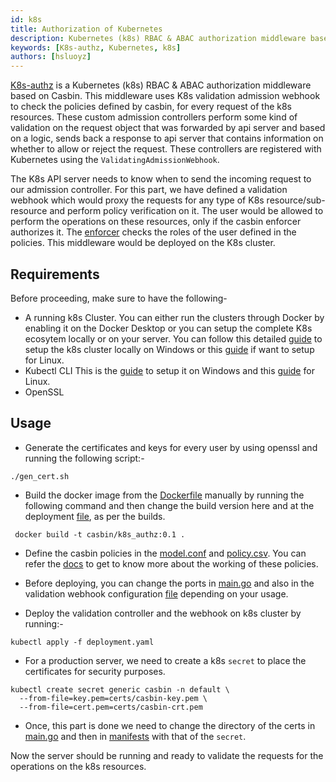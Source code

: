 ```yaml
---
id: k8s
title: Authorization of Kubernetes
description: Kubernetes (k8s) RBAC & ABAC authorization middleware based on Casbin
keywords: [K8s-authz, Kubernetes, k8s]
authors: [hsluoyz]
---
```


[K8s-authz](https://github.com/casbin/k8s-authz) is a Kubernetes (k8s) RBAC & ABAC authorization middleware based on Casbin. This middleware uses K8s validation admission webhook to check the policies defined by casbin, for every request of the k8s resources. These custom admission controllers perform some kind of validation on the request object that was forwarded by api server and based on a logic, sends back a response to api server that contains information on whether to allow or reject the request. These controllers are registered with Kubernetes using the `ValidatingAdmissionWebhook`.

The K8s API server needs to know when to send the incoming request to our admission controller. For this part, we have defined a validation webhook which would proxy the requests for any type of K8s resource/sub-resource and perform policy verification on it. The user would be allowed to perform the operations on these resources, only if the casbin enforcer authorizes it. The [enforcer](/docs/get-started#new-a-casbin-enforcer) checks the roles of the user defined in the policies. This middleware would be deployed on the K8s cluster.

## Requirements

Before proceeding, make sure to have the following-
- A running k8s Cluster.
You can either run the clusters through Docker by enabling it on the Docker Desktop or you can setup the complete K8s ecosytem locally or on your server. You can follow this detailed [guide](https://kubernetes.io/docs/tutorials/kubernetes-basics/create-cluster/cluster-intro/) to setup the k8s cluster locally on Windows or this [guide](https://www.digitalocean.com/community/tutorials/how-to-create-a-kubernetes-cluster-using-kubeadm-on-ubuntu-18-04) if want to setup for Linux.
- Kubectl CLI
This is the [guide](https://kubernetes.io/docs/tasks/tools/install-kubectl-windows/) to setup it on Windows and this [guide](https://kubernetes.io/docs/tasks/tools/install-kubectl-linux/) for Linux.
- OpenSSL

## Usage
- Generate the certificates and keys for every user by using openssl and running the following script:-
```
./gen_cert.sh
```
- Build the docker image from the [Dockerfile](https://github.com/casbin/k8s-authz/blob/master/Dockerfile) manually by running the following command and then change the build version here and at the deployment [file](https://github.com/casbin/k8s-authz/blob/718f58c46e3dbf79063b5b1c18348c2fee5de9e9/manifests/deployment.yaml#L18), as per the builds.
```
 docker build -t casbin/k8s_authz:0.1 .
```
- Define the casbin policies in the [model.conf](https://github.com/casbin/k8s-authz/blob/master/config/model.conf) and [policy.csv](https://github.com/casbin/k8s-authz/blob/master/config/policy.csv). You can refer the [docs](/docs/how-it-works) to get to know more about the working of these policies.

- Before deploying, you can change the ports in [main.go](https://github.com/casbin/k8s-authz/blob/master/main.go) and also in the validation webhook configuration [file](https://github.com/casbin/k8s-authz/blob/master/manifests/deployment.yaml) depending on your usage.
- Deploy the validation controller and the webhook on k8s cluster by running:-
```
kubectl apply -f deployment.yaml
```
- For a production server, we need to create a k8s `secret` to place the certificates for security purposes.
```
kubectl create secret generic casbin -n default \
  --from-file=key.pem=certs/casbin-key.pem \
  --from-file=cert.pem=certs/casbin-crt.pem
```
- Once, this part is done we need to change the directory of the certs in [main.go](https://github.com/ashish493/k8s-authz/blob/3560551427c0431a9d4594ad1206f084ede37c49/main.go#L26) and then in [manifests](https://github.com/ashish493/k8s-authz/blob/3560551427c0431a9d4594ad1206f084ede37c49/manifests/deployment.yaml#L22) with that of the `secret`.

Now the server should be running and ready to validate the requests for the operations on the k8s resources.
